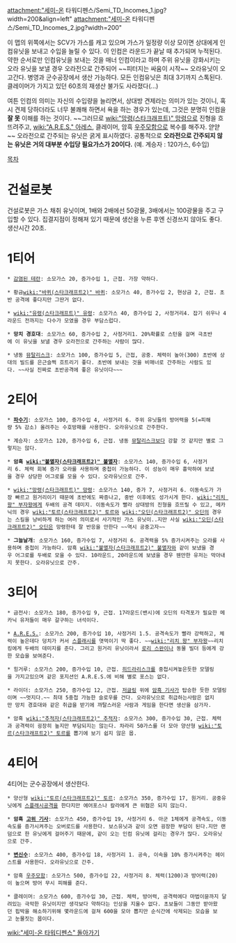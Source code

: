 attachment:"세미-온 타워디펜스/Semi_TD_Incomes_1.jpg?width=200&align=left"
attachment:"세미-온 타워디펜스/Semi_TD_Incomes_2.jpg?width=200"

이 맵의 위쪽에서는 SCV가 가스를 캐고 있으며 가스가 일정량 이상 모이면 상대에게 인컴유닛을 보내고 수입을 늘릴 수 있다. 이 인컴은 라운드가 끝날 때 추가되며 누적된다. 약한 순서로만 인컴유닛을 보내는 것을 매너 인컴이라고 하며 주위 유닛을 강화시키는 오라 유닛을 보낼 경우 오라전으로 간주되어 ~~피터지는 싸움이 시작~~ 오라유닛이 오고간다. 병영과 군수공장에서 생산 가능하다. 모든 인컴유닛은 최대 3기까지 스톡된다. 클레이머가 가지고 있던 60초의 재생산 불가도 사라졌다(...)

여튼 인컴의 의미는 자신의 수입량을 늘리면서, 상대방 견제라는 의미가 있는 것이니, 혹시 견제 당하더라도 너무 불쾌해 하면서 욕을 하는 경우가 있는데, 그것은 분명히 인컴을 '''잘 못''' 이해를 하는 것이다. ~~그러므로 [[wiki:"망령(스타크래프트)" 망령]]으로 진형을 흐뜨려주고, [[wiki:"A.R.E.S." 아레스]], 클레이머, 암흑 [[우주모함]]으로 복수를 해주자. 얃얃~~ 오라전으로 간주되는 유닛은 굵게 표시하였다. 공통적으로 '''오라전으로 간주되지 않는 유닛은 거의 대부분 수입당 필요가스가 20이다.''' (예. 계승자 : 120가스, 6수입)

[[목차]]

= 건설로봇 =

건설로봇은 가스 채취 유닛이며, 1배와 2배에선 50광물, 3배에서는 100광물을 주고 구입할 수 있다. 집결지점이 정해져 있기 때문에 생산을 누른 후엔 신경쓰지 않아도 좋다. 생산시간 20초.

= 1티어 =

 * [[감염된 테란]]: 소모가스 20, 증가수입 1, 근접. 가장 약하다.

 * 황금[[wiki:"바퀴(스타크래프트2)" 바퀴]]: 소모가스 40, 증가수입 2, 현상금 2, 근접. 초반 공격에 좋다지만 그딴거 없다.

 * [[wiki:"유령(스타크래프트)" 유령]]: 소모가스 40, 증가수입 2, 사정거리4. 잡기 쉬우나 4라운드 전까지는 다수가 모였을 경우 부담스럽다.

 * '''망치 경호대''': 소모가스 60, 증가수입 2, 사정거리1. 20%확률로 스턴을 걸며 극초반에 이 유닛을 보낼 경우 오라전으로 간주하는 사람이 많다.

 * 냉동 [[뮤탈리스크]]: 소모가스 100, 증가수입 5, 근접, 공중. 체력이 높아(300) 초반에 상대의 빌드를 은근슬쩍 흐트리기 좋다. 초반에 보내는 것을 비매너로 간주하는 사람도 있다. ~~사실 진짜로 초반공격에 좋은 유닛이다~~~

= 2티어 =
 * '''[[파수기]]''': 소모가스 100, 증가수입 4, 사정거리 6. 주위 유닛들의 방어력을 5(=피해량 5% 감소) 올려주는 수호방패를 사용한다. 오라유닛으로 간주한다.

 * 계승자: 소모가스 120, 증가수입 6, 근접. 냉동 [[뮤탈리스크]]보다 강할 것 같지만 별로 그렇지는 않다.

 * '''암흑 [[wiki:"불멸자(스타크래프트2)" 불멸자]]''': 소모가스 140, 증가수입 6, 사정거리 6. 체력 회복 증가 오라를 사용하며 중첩이 가능하다. 이 성능이 매우 흉악하여 보냈을 경우 상당한 어그로를 모을 수 있다. 오라유닛으로 간주.

 * [[wiki:"망령(스타크래프트)" 망령]]: 소모가스 140, 증가 7, 사정거리 6. 이동속도가 가장 빠르고 원거리이기 때문에 초반에도 짜증나고, 중반 이후에도 성가시게 한다. [[wiki:"리치 왕" 부자왕]]에게 두배의 공격 데미지. 이동속도가 빨라 상대방의 진형을 흐뜨릴 수 있고, 메카닉의 경우 [[wiki:"토르(스타크래프트2)" 토르]]와 [[wiki:"오딘(스타크래프트2)" 오딘]]의 경우는 스킬을 낭비하게 하는 여러 의미로서 사기적인 가스 유닛이..지만 사실 [[wiki:"오딘(스타크래프트2)" 오딘]]은 망령한테 잘 반응을 안한다 ~~역시 공중고자~~ 

 * '''그늘날개''': 소모가스 160, 증가수입 7, 사정거리 6. 공격력을 5% 증가시켜주는 오라를 사용하며 중첩이 가능하다. 암흑 [[wiki:"불멸자(스타크래프트2)" 불멸자]]와 같이 보냈을 경우 어그로를 두배로 모을 수 있다. 10라운드, 20라운드에 보냈을 경우 웬만한 유저는 막아내지 못한다. 오라유닛으로 간주.

= 3티어 =
 * 금전사: 소모가스 180, 증가수입 9, 근접. 17라운드(밴시)에 오딘의 타격포가 필요한 메카닉 유저들이 매우 갈구하는 녀석이다.

 * [[A.R.E.S.]]: 소모가스 200, 증가수입 10, 사정거리 1.5. 공격속도가 빨라 강력하고, 체력이 높은데다 덩치가 커서 [[스플래시]]를 엿먹이기 딱 좋다. ~~[[wiki:"리치 왕" 부자왕]]~~리치킹에게 두배의 데미지를 준다. 그리고 원거리 유닛이라서 [[로리 스완]]이나 동물 빌더 등에게 강한 모습을 보여준다.

 * 힝거루: 소모가스 200, 증가수입 10, 근접. [[히드라리스크]]를 중첩시켜놓은듯한 모델링을 가지고있으며 같은 포지션인 A.R.E.S.에 비해 별로 포스는 없다.

 * 라이더: 소모가스 250, 증가수입 12, 근접. [[저글링]] 위에 [[암흑 기사]]가 탑승한 듯한 모델링이며 ~~멋지다.~~ 최대 5중첩 가능한 슬로우를 건다. 오라유닛으로 취급하는사람은 없지만 망치 경호대와 같은 취급을 받기에 까탈스러운 사람과 게임을 한다면 생산을 삼가자.

 * 암흑 [[wiki:"추적자(스타크래프트2)" 추적자]]: 소모가스 300, 증가수입 30, 근접. 체력과 공격력이 굉장히 높지만 부담되지는 않는다. 차라리 50가스를 더 모아 양산형 [[wiki:"토르(스타크래프트2)" 토르]]를 뽑기에 보기 쉽지 않은 몹.

= 4티어 =

4티어는 군수공장에서 생산한다.

 * 양산형 [[wiki:"토르(스타크래프트2)" 토르]]: 소모가스 350, 증가수입 17, 원거리. 공중유닛에게 [[스플래시]]공격을 한다지만 에어포스나 칼라에게 큰 위협은 되지 않는다.

 * '''암흑 [[고위 기사]]''': 소모가스 450, 증가수입 19, 사정거리 6. 아군 1체에게 공격속도, 이동속도를 증가시켜주는 오버로드를 사용한다. 보스유닛과 같이 오면 굉장한 부담이 된다.지만 랜덤으로 한 유닛에게 걸어주기 때문에, 같이 오는 인컴 유닛에 걸리는 경우가 많다. 오라유닛으로 간주.

 * '''[[변신수]]''': 소모가스 400, 증가수입 18, 사정거리 1. 공속, 이속을 10% 증가시켜주는 헤이스트를 사용한다. 오라유닛으로 간주.

 * 암흑 [[우주모함]]: 소모가스 500, 증가수입 22, 사정거리 8. 체력(1200)과 방어력(20)이 높으며 방어 무시 피해를 준다.

 * 클레이머: 소모가스 600, 증가수입 30, 근접. 체력, 방어력, 공격력에다 마법이뮨까지 달려있는 극악한 유닛이지만 생각보다 약하다는 인상을 지울수 없다. 초보들이 그동안 받아왔던 핍박을 해소하기위해 몇라운드에 걸쳐 600을 모아 뽑지만 순식간에 삭제되는 모습을 보고 눈물짓는 몹이다.


[[wiki:"세미-온 타워디펜스" 돌아가기]]

